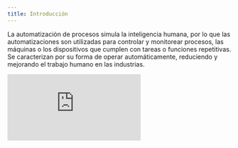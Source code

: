 ```yaml
---
title: Introducción
---
```


La automatización de procesos simula la inteligencia humana, por lo que las automatizaciones son utilizadas para controlar y monitorear procesos, las máquinas o los dispositivos que cumplen con tareas o funciones repetitivas. Se caracterizan por su forma de operar automáticamente, reduciendo y mejorando el trabajo humano en las industrias.

<div style={{ position: "relative", paddingBottom: "56.25%", height: 0, overflow: "hidden", maxWidth: "100%", background: "#000" }}>
  <iframe
    src="https://www.youtube.com/embed/lciNSmdzKdA?si=bT-_cy1Ru_0yfB_0" 
    title="YouTube video player"
    frameBorder="0"
    allow="accelerometer; autoplay; clipboard-write; encrypted-media; gyroscope; picture-in-picture; web-share"
    referrerPolicy="strict-origin-when-cross-origin"
    allowFullScreen
    style={{ position: "absolute", top: 0, left: 0, width: "100%", height: "100%" }}
  ></iframe>
</div>